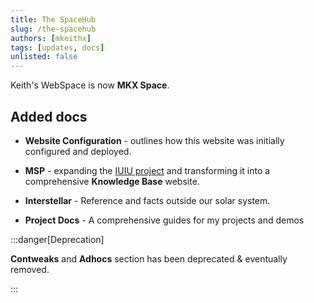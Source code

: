 ```yaml
---
title: The SpaceHub
slug: /the-spacehub
authors: [mkeithx]
tags: [updates, docs]
unlisted: false
---
```



Keith's WebSpace is now **MKX Space**. 

<!-- truncate -->

## Added docs

- **Website Configuration** - outlines how this website was initially configured and deployed.

- **MSP** - expanding the [IUIU project](https://kitiplex.github.io/iuiu/docs/joey) and transforming it into a comprehensive **Knowledge Base** website.

- **Interstellar** - Reference and facts outside our solar system.

- **Project Docs** - A comprehensive guides for my projects and demos 

:::danger[Deprecation]

**Contweaks** and **Adhocs** section has been deprecated & eventually removed. 

:::

